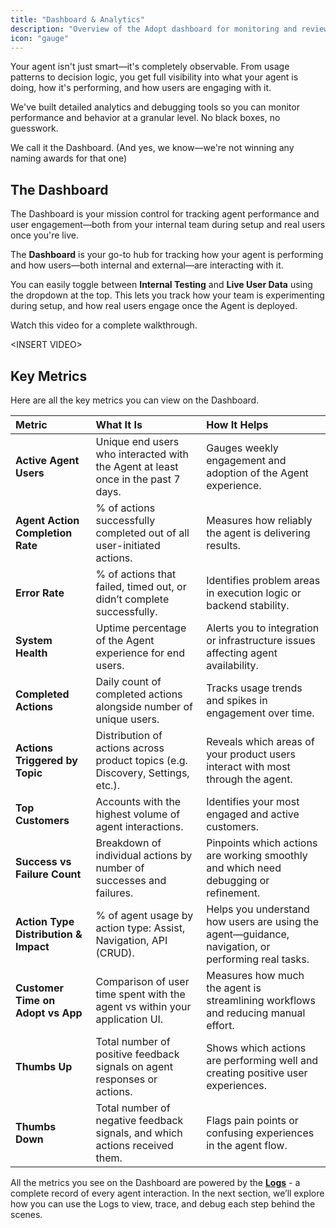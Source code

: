 ```yaml
---
title: "Dashboard & Analytics"
description: "Overview of the Adopt dashboard for monitoring and reviewing your Agent's Performance"
icon: "gauge"
---
```


Your agent isn't just smart—it's completely observable. From usage patterns to decision logic, you get full visibility into what your agent is doing, how it's performing, and how users are engaging with it.

We've built detailed analytics and debugging tools so you can monitor performance and behavior at a granular level. No black boxes, no guesswork.

We call it the Dashboard. (And yes, we know—we're not winning any naming awards for that one)

## The Dashboard

The Dashboard is your mission control for tracking agent performance and user engagement—both from your internal team during setup and real users once you're live.

The **Dashboard** is your go-to hub for tracking how your agent is performing and how users—both internal and external—are interacting with it.

You can easily toggle between **Internal Testing** and **Live User Data** using the dropdown at the top. This lets you track how your team is experimenting during setup, and how real users engage once the Agent is deployed.

Watch this video for a complete walkthrough.

\<INSERT VIDEO\>

## Key Metrics

Here are all the key metrics you can view on the Dashboard.

| **Metric**                            | **What It Is**                                                                   | **How It Helps**                                                                                   |
| :------------------------------------ | :------------------------------------------------------------------------------- | :------------------------------------------------------------------------------------------------- |
| **Active Agent Users**                | Unique end users who interacted with the Agent at least once in the past 7 days. | Gauges weekly engagement and adoption of the Agent experience.                                     |
| **Agent Action Completion Rate**      | % of actions successfully completed out of all user-initiated actions.           | Measures how reliably the agent is delivering results.                                             |
| **Error Rate**                        | % of actions that failed, timed out, or didn’t complete successfully.            | Identifies problem areas in execution logic or backend stability.                                  |
| **System Health**                     | Uptime percentage of the Agent experience for end users.                         | Alerts you to integration or infrastructure issues affecting agent availability.                   |
| **Completed Actions**                 | Daily count of completed actions alongside number of unique users.               | Tracks usage trends and spikes in engagement over time.                                            |
| **Actions Triggered by Topic**        | Distribution of actions across product topics (e.g. Discovery, Settings, etc.).  | Reveals which areas of your product users interact with most through the agent.                    |
| **Top Customers**                     | Accounts with the highest volume of agent interactions.                          | Identifies your most engaged and active customers.                                                 |
| **Success vs Failure Count**          | Breakdown of individual actions by number of successes and failures.             | Pinpoints which actions are working smoothly and which need debugging or refinement.               |
| **Action Type Distribution & Impact** | % of agent usage by action type: Assist, Navigation, API (CRUD).                 | Helps you understand how users are using the agent—guidance, navigation, or performing real tasks. |
| **Customer Time on Adopt vs App**     | Comparison of user time spent with the agent vs within your application UI.      | Measures how much the agent is streamlining workflows and reducing manual effort.                  |
| **Thumbs Up**                         | Total number of positive feedback signals on agent responses or actions.         | Shows which actions are performing well and creating positive user experiences.                    |
| **Thumbs Down**                       | Total number of negative feedback signals, and which actions received them.      | Flags pain points or confusing experiences in the agent flow.                                      |

All the metrics you see on the Dashboard are powered by the [**Logs**](/essentials/logs) - a complete record of every agent interaction. In the next section, we’ll explore how you can use the Logs to view, trace, and debug each step behind the scenes.
